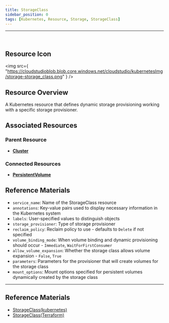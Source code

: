 ```yaml
---
title: StorageClass
sidebar_position: 0
tags: [Kubernetes, Resource, Storage, StorageClass]
---
```



<hr />
<br />


## Resource Icon

<img
    src={
        "https://cloudstudioblob.blob.core.windows.net/cloudstudio/kubernetesImg/storage-storage_class.png"
    }
/>

## Resource Overview

A Kubernetes resource that defines dynamic storage provisioning working with a specific storage provisioner.

## Associated Resources

### Parent Resource

-   [**Cluster**](https://docs.cstudio.app/en/docs/resource/kubernetes/Base/Cluster)


### Connected Resources

-   [**PersistentVolume**](https://docs.cstudio.app/en/docs/resource/kubernetes/Core/PersistentVolume)


## Reference Materials

-   `service_name`: Name of the StorageClass resource
-   `annotations`: Key-value pairs used to display necessary information in the Kubernetes system
-   `labels`: User-specified values to distinguish objects
-   `storage_provisioner`: Type of storage provisioner
-   `reclaim_policy`: Reclaim policy to use - defaults to `Delete` if not specified
-   `volume_binding_mode`: When volume binding and dynamic provisioning should occur - `Immediate`, `WaitForFirstConsumer`
-   `allow_volume_expansion`: Whether the storage class allows volume expansion - `False`, `True`
-   `parameters`: Parameters for the provisioner that will create volumes for the storage class
-   `mount_options`: Mount options specified for persistent volumes dynamically created by the storage class


---

## Reference Materials

-   [StorageClass(kubernetes)](https://kubernetes.io/docs/concepts/storage/storage-classes/)
-   [StorageClass(Terraform)](https://registry.terraform.io/providers/hashicorp/kubernetes/latest/docs/resources/storage_class)
